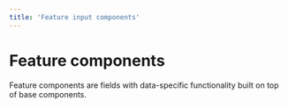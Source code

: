 ```yaml
---
title: 'Feature input components'
---
```



# Feature components

Feature components are fields with data-specific functionality built on top of base components.

<ListFeatureComponents />
